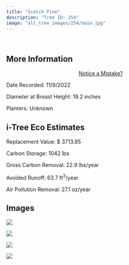 ```yaml
---
title: "Scotch Pine"
description: "Tree ID: 254"
image: "all_tree_images/254/main.jpg"
---
```


<br>

## **More Information**
::: column-margin
<center><a class="button" href="https://forms.gle/W6f5nwYxrM33hF4f7">Notice a Mistake?</a></center>
:::


Date Recorded:  11/9/2022

Diameter at Breast Height:  19.2  inches

Planters:  Unknown

## **i-Tree Eco Estimates**


 Replacement Value: $ 3713.85

 Carbon Storage:  1042  lbs

 Gross Carbon Removal:  22.9  lbs/year

 Avoided Runoff:  63.7  ft<sup>3</sup>/year

 Air Pollution Removal:  27.1  oz/year

## **Images**


 ![](all_tree_images/254/IMG_7291.jpg)

 ![](all_tree_images/254/IMG_7293.jpg)

 ![](all_tree_images/254/IMG_7294.jpg)

 ![](all_tree_images/254/main.jpg)
